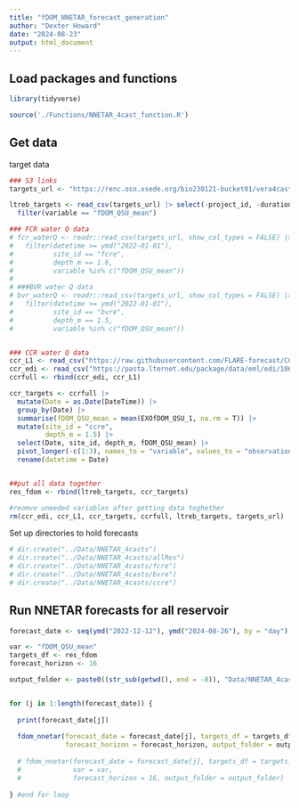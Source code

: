 ```yaml
---
title: "fDOM_NNETAR_forecast_generation"
author: "Dexter Howard"
date: "2024-08-23"
output: html_document
---
```



## Load packages and functions 

```r
library(tidyverse)

source('./Functions/NNETAR_4cast_function.R')

```


## Get data 

target data 
```r
### S3 links 
targets_url <- "https://renc.osn.xsede.org/bio230121-bucket01/vera4cast/targets/project_id=vera4cast/duration=P1D/daily-insitu-targets.csv.gz"

ltreb_targets <- read_csv(targets_url) |> select(-project_id, -duration) |> 
  filter(variable == "fDOM_QSU_mean")

### FCR water Q data
# fcr_waterQ <- readr::read_csv(targets_url, show_col_types = FALSE) |>
#   filter(datetime >= ymd("2022-01-01"),
#          site_id == "fcre",
#          depth_m == 1.6,
#          variable %in% c("fDOM_QSU_mean"))
# 
# ###BVR water Q data
# bvr_waterQ <- readr::read_csv(targets_url, show_col_types = FALSE) |>
#   filter(datetime >= ymd("2022-01-01"),
#          site_id == "bvre",
#          depth_m == 1.5,
#          variable %in% c("fDOM_QSU_mean"))


### CCR water Q data
ccr_L1 <- read_csv("https://raw.githubusercontent.com/FLARE-forecast/CCRE-data/ccre-dam-data-qaqc/ccre-waterquality_L1.csv")
ccr_edi <- read_csv("https://pasta.lternet.edu/package/data/eml/edi/1069/2/ea78dd541e089687af1f4c4b550bc9ca" )
ccrfull <- rbind(ccr_edi, ccr_L1)

ccr_targets <- ccrfull |> 
  mutate(Date = as.Date(DateTime)) |> 
  group_by(Date) |> 
  summarise(fDOM_QSU_mean = mean(EXOfDOM_QSU_1, na.rm = T)) |> 
  mutate(site_id = "ccre",
         depth_m = 1.5) |> 
  select(Date, site_id, depth_m, fDOM_QSU_mean) |> 
  pivot_longer(-c(1:3), names_to = "variable", values_to = "observation") |> 
  rename(datetime = Date)


##put all data together 
res_fdom <- rbind(ltreb_targets, ccr_targets)

#reomve uneeded variables after getting data toghether
rm(ccr_edi, ccr_L1, ccr_targets, ccrfull, ltreb_targets, targets_url)


```



Set up directories to hold forecasts

```r
# dir.create("../Data/NNETAR_4casts")
# dir.create("../Data/NNETAR_4casts/allRes")
# dir.create("../Data/NNETAR_4casts/fcre")
# dir.create("../Data/NNETAR_4casts/bvre")
# dir.create("../Data/NNETAR_4casts/ccre")

```


## Run NNETAR forecasts for all reservoir


```r

forecast_date <- seq(ymd("2022-12-12"), ymd("2024-08-26"), by = "day") #ymd("2022-12-12), ymd("2024-08-26")

var <- "fDOM_QSU_mean"
targets_df <- res_fdom
forecast_horizon <- 16

output_folder <- paste0((str_sub(getwd(), end = -8)), "Data/NNETAR_4casts/allRes/", "NNETAR_allRes_")


for (j in 1:length(forecast_date)) {
  
  print(forecast_date[j]) 
  
  fdom_nnetar(forecast_date = forecast_date[j], targets_df = targets_df, var = var, 
              forecast_horizon = forecast_horizon, output_folder = output_folder)
  
  # fdom_nnetar(forecast_date = forecast_date[j], targets_df = targets_df, site = site, depth = depth,
  #             var = var,
  #             forecast_horizon = 16, output_folder = output_folder)
  
} #end for loop


```





